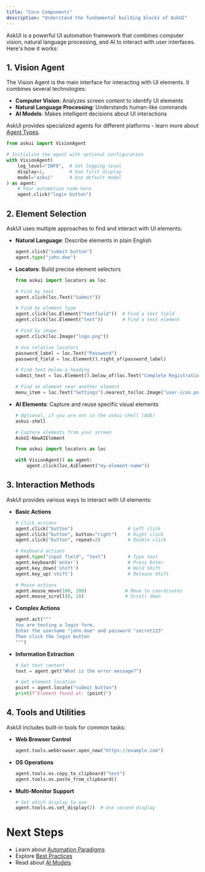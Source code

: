 ```yaml
---
title: "Core Components"
description: "Understand the fundamental building blocks of AskUI"
---
```


AskUI is a powerful UI automation framework that combines computer vision, natural language processing, and AI to interact with user interfaces. Here's how it works:

## 1. Vision Agent

The Vision Agent is the main interface for interacting with UI elements. It combines several technologies:

- **Computer Vision**: Analyzes screen content to identify UI elements
- **Natural Language Processing**: Understands human-like commands
- **AI Models**: Makes intelligent decisions about UI interactions

AskUI provides specialized agents for different platforms - learn more about [Agent Types](/03-explanation/01-foundations/agent-types).

```python
from askui import VisionAgent

# Initialize the agent with optional configuration
with VisionAgent(
    log_level="INFO",  # Set logging level
    display=1,         # Use first display
    model="askui"      # Use default model
) as agent:
    # Your automation code here
    agent.click("login button")
```

## 2. Element Selection

AskUI uses multiple approaches to find and interact with UI elements:

- **Natural Language**: Describe elements in plain English

  ```python
  agent.click("submit button")
  agent.type("john.doe")
  ```
- **Locators**: Build precise element selectors

  ```python
  from askui import locators as loc
  
  # Find by text
  agent.click(loc.Text("Submit"))
  
  # Find by element type
  agent.click(loc.Element("textfield"))  # Find a text field
  agent.click(loc.Element("text"))       # Find a text element
  
  # Find by image
  agent.click(loc.Image("logo.png"))
  
  # Use relative locators
  password_label = loc.Text("Password")
  password_field = loc.Element().right_of(password_label)
  
  # Find text below a heading
  submit_text = loc.Element().below_of(loc.Text("Complete Registration"))
  
  # Find an element near another element
  menu_item = loc.Text("Settings").nearest_to(loc.Image("user-icon.png"))
  ```
- **AI Elements**: Capture and reuse specific visual elements

  ```powershell
  # Optional, if you are not in the askui-shell (ADE)
  askui-shell
  
  # Capture elements from your screen
  AskUI-NewAIElement
  ```

  ```python
  from askui import locators as loc
  
  with VisionAgent() as agent:
      agent.click(loc.AiElement("my-element-name"))
  ```

## 3. Interaction Methods

AskUI provides various ways to interact with UI elements:

- **Basic Actions**

  ```python
  # Click actions
  agent.click("button")                    # Left click
  agent.click("button", button="right")    # Right click
  agent.click("button", repeat=2)          # Double click
  
  # Keyboard actions
  agent.type("input field", "text")        # Type text
  agent.keyboard('enter')                  # Press Enter
  agent.key_down('shift')                  # Hold Shift
  agent.key_up('shift')                    # Release Shift
  
  # Mouse actions
  agent.mouse_move(100, 200)              # Move to coordinates
  agent.mouse_scroll(0, 10)               # Scroll down
  ```
- **Complex Actions**

  ```python
  agent.act("""
  You are testing a login form.
  Enter the username "john.doe" and password "secret123"
  Then click the login button
  """)
  ```
- **Information Extraction**

  ```python
  # Get text content
  text = agent.get("What is the error message?")
  
  # Get element location
  point = agent.locate("submit button")
  print(f"Element found at: {point}")
  ```

## 4. Tools and Utilities

AskUI includes built-in tools for common tasks:

- **Web Browser Control**

  ```python
  agent.tools.webbrowser.open_new("https://example.com")
  ```
- **OS Operations**

  ```python
  agent.tools.os.copy_to_clipboard("text")
  agent.tools.os.paste_from_clipboard()
  ```
- **Multi-Monitor Support**

  ```python
  # Set which display to use
  agent.tools.os.set_display(2)  # Use second display
  ```

# Next Steps

- Learn about [Automation Paradigms](/03-explanation/01-foundations/automation-paradigms)
- Explore [Best Practices](/03-explanation/02-best-practices/01-element-selection/01-element-selection)
- Read about [AI Models](/03-explanation/03-ai-models/01-grounding-models)
